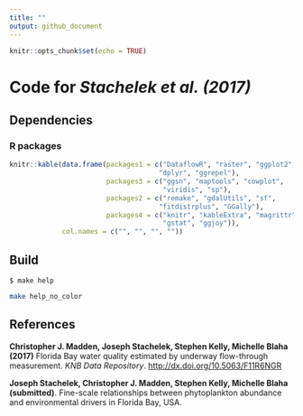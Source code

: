 ```yaml
---
title: ""
output: github_document
---
```


```r
knitr::opts_chunk$set(echo = TRUE)
```

# Code for _Stachelek et al. (2017)_

## Dependencies
### R packages

```r
knitr::kable(data.frame(packages1 = c("DataflowR", "raster", "ggplot2", 
                                     "dplyr", "ggrepel"), 
                        packages3 = c("ggsn", "maptools", "cowplot",
                                      "viridis", "sp"), 
                        packages2 = c("remake", "gdalUtils", "sf", 
                                     "fitdistrplus", "GGally"), 
                        packages4 = c("knitr", "kableExtra", "magrittr", 
                                      "gstat", "ggjoy")), 
             col.names = c("", "", "", ""))
```

## Build

`$ make help`

```bash
make help_no_color
```

## References

**Christopher J. Madden, Joseph Stachelek, Stephen Kelly, Michelle Blaha (2017)** Florida Bay water quality estimated by underway flow-through measurement. _KNB Data Repository_. [http://dx.doi.org/10.5063/F11R6NGR](http://dx.doi.org/10.5063/F11R6NGR)

**Joseph Stachelek, Christopher J. Madden, Stephen Kelly, Michelle Blaha (submitted)**. Fine-scale relationships between phytoplankton abundance and environmental drivers in Florida Bay, USA.
